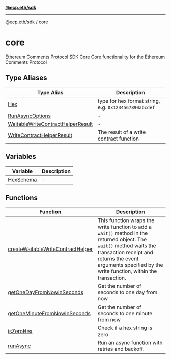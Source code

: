 [**@ecp.eth/sdk**](../index.mdx)

***

[@ecp.eth/sdk](/sdk-reference/index.mdx) / core

# core

Ethereum Comments Protocol SDK Core
Core functionality for the Ethereum Comments Protocol

## Type Aliases

| Type Alias | Description |
| ------ | ------ |
| [Hex](/sdk-reference/core/type-aliases/Hex.mdx) | type for hex format string, e.g. `0x1234567890abcdef` |
| [RunAsyncOptions](/sdk-reference/core/type-aliases/RunAsyncOptions.mdx) | - |
| [WaitableWriteContractHelperResult](/sdk-reference/core/type-aliases/WaitableWriteContractHelperResult.mdx) | - |
| [WriteContractHelperResult](/sdk-reference/core/type-aliases/WriteContractHelperResult.mdx) | The result of a write contract function |

## Variables

| Variable | Description |
| ------ | ------ |
| [HexSchema](/sdk-reference/core/variables/HexSchema.mdx) | - |

## Functions

| Function | Description |
| ------ | ------ |
| [createWaitableWriteContractHelper](/sdk-reference/core/functions/createWaitableWriteContractHelper.mdx) | This function wraps the write function to add a `wait()` method in the returned object. The `wait()` method waits the transaction receipt and returns the event arguments specified by the write function, within the transaction. |
| [getOneDayFromNowInSeconds](/sdk-reference/core/functions/getOneDayFromNowInSeconds.mdx) | Get the number of seconds to one day from now |
| [getOneMinuteFromNowInSeconds](/sdk-reference/core/functions/getOneMinuteFromNowInSeconds.mdx) | Get the number of seconds to one minute from now |
| [isZeroHex](/sdk-reference/core/functions/isZeroHex.mdx) | Check if a hex string is zero |
| [runAsync](/sdk-reference/core/functions/runAsync.mdx) | Run an async function with retries and backoff. |
